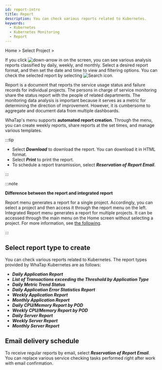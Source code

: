 ```yaml
---
id: report-intro
title: Report
description: You can check various reports related to Kubernetes.
keywords:
  - Kubernetes
  - Kubernetes Monitoring
  - Report
---
```


Home > Select Project > <Cmdname sid="side_report" className="uitext" />

If you click ![down-arrow](/img/down-arrow.svg) in <Cmdname sid="report" className="uitext" /> on the screen, you can see various analysis reports classified by daily, weekly, and monthly. Select a desired report format, and then set the date and time to view and filtering options. You can check the selected report by selecting ![Search icon](/img/ico-btn-search.png).

<ImgLang img='whatap_kubernetes_flexible_report.png' desc='Kubernetes report' />

Report is a document that reports the service usage status and failure records for individual projects. The persons in charge of service monitoring share the status report with the people of related departments. The monitoring data analysis is important because it serves as a metric for determining the direction of improvement. However, it is cumbersome to aggregate and document data from multiple dashboards.  

WhaTap's <Cmdname sid="side_report" className="uitext" /> menu supports **automated report creation**. Through the <Cmdname sid="side_report" className="uitext" /> menu, you can create weekly reports, share reports at the set times, and manage various templates.

:::tip

- Select **_Download_** to download the report. You can download it in HTML format.
- Select **_Print_** to print the report.
- To schedule a report transmission, select **_Reservation of Report Email_**.

:::

:::note

**Difference between the report and integrated report**

Report menu generates a report for a single project. Accordingly, you can select a project and then access it through the report menu on the left. Integrated Report menu generates a report for multiple projects. It can be accessed through the main menu on the Home screen without selecting a project. For more information, see [the following](integrated-report).

:::

## Select report type to create

You can check various reports related to Kubernetes. The report types provided by WhaTap Kubernetes are as follows:

- **_Daily Application Report_**
- **_List of Transactions exceeding the Threshold by Application Type_**
- **_Daily Metric Trend Status_**
- **_Daily Application Error Statistics Report_**
- **_Weekly Application Report_**
- **_Monthly Application Report_**
- **_Daily CPU/Memory Report by POD_**
- **_Weekly CPU/Memory Report by POD_**
- **_Daily Server Report_**
- **_Weekly Server Report_**
- **_Monthly Server Report_**

## Email delivery schedule

To receive regular reports by email, select **_Reservation of Report Email_**. You can replace various service checking tasks performed right after work with email confirmation.

<ImgLang img='report_mail.png' desc='report mail' />
